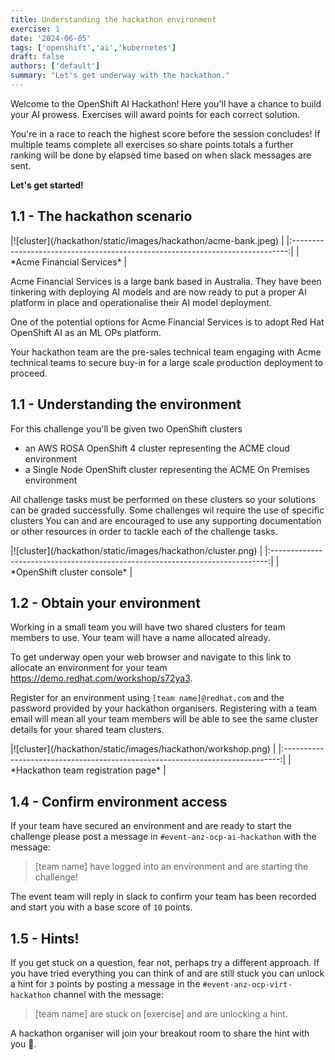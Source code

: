 ```yaml
---
title: Understanding the hackathon environment
exercise: 1
date: '2024-06-05'
tags: ['openshift','ai','kubernetes']
draft: false
authors: ['default']
summary: "Let's get underway with the hackathon."
---
```


Welcome to the OpenShift AI Hackathon! Here you'll have a chance to build your AI prowess. Exercises will award points for each correct solution. 

You're in a race to reach the highest score before the session concludes! If multiple teams complete all exercises so share points totals a further ranking will be done by elapsed time based on when slack messages are sent.

**Let's get started!**


## 1.1 - The hackathon scenario

<Zoom>
|![cluster](/hackathon/static/images/hackathon/acme-bank.jpeg)                  |
|:-----------------------------------------------------------------------------:|
| *Acme Financial Services*                                                     |
</Zoom>

Acme Financial Services is a large bank based in Australia. They have been tinkering with deploying AI models and are now ready to put a proper AI platform in place and operationalise their AI model deployment. 

One of the potential options for Acme Financial Services is to adopt Red Hat OpenShift AI as an ML OPs platform. 

Your hackathon team are the pre-sales technical team engaging with Acme technical teams to secure buy-in for a large scale production deployment to proceed.


## 1.1 - Understanding the environment

For this challenge you'll be given two OpenShift clusters
- an AWS ROSA OpenShift 4 cluster representing the ACME cloud environment 
- a Single Node OpenShift cluster representing the ACME On Premises environment

All challenge tasks must be performed on these clusters so your solutions can be graded successfully.
Some challenges wil require the use of specific clusters
You can and are encouraged to use any supporting documentation or other resources in order to tackle each of the challenge tasks.

<Zoom>
|![cluster](/hackathon/static/images/hackathon/cluster.png)                     |
|:-----------------------------------------------------------------------------:|
| *OpenShift cluster console*                                        |
</Zoom>


## 1.2 - Obtain your environment

Working in a small team you will have two shared clusters for team members to use. Your team will have a name allocated already.

To get underway open your web browser and navigate to this link to allocate an environment for your team https://demo.redhat.com/workshop/s72ya3.

Register for an environment using `[team name]@redhat.com` and the password provided by your hackathon organisers. Registering with a team email will mean all your team members will be able to see the same cluster details for your shared team clusters.

<Zoom>
|![cluster](/hackathon/static/images/hackathon/workshop.png)                    |
|:-----------------------------------------------------------------------------:|
| *Hackathon team registration page*                                            |
</Zoom>


## 1.4 - Confirm environment access

If your team have secured an environment and are ready to start the challenge please post a message in `#event-anz-ocp-ai-hackathon` with the message:

> [team name] have logged into an environment and are starting the challenge!

The event team will reply in slack to confirm your team has been recorded and start you with a base score of `10` points.


## 1.5 - Hints!

If you get stuck on a question, fear not, perhaps try a different approach. If you have tried everything you can think of and are still stuck you can unlock a hint for `3` points by posting a message in the `#event-anz-ocp-virt-hackathon` channel with the message:

> [team name] are stuck on [exercise] and are unlocking a hint.

A hackathon organiser will join your breakout room to share the hint with you 🤫.
